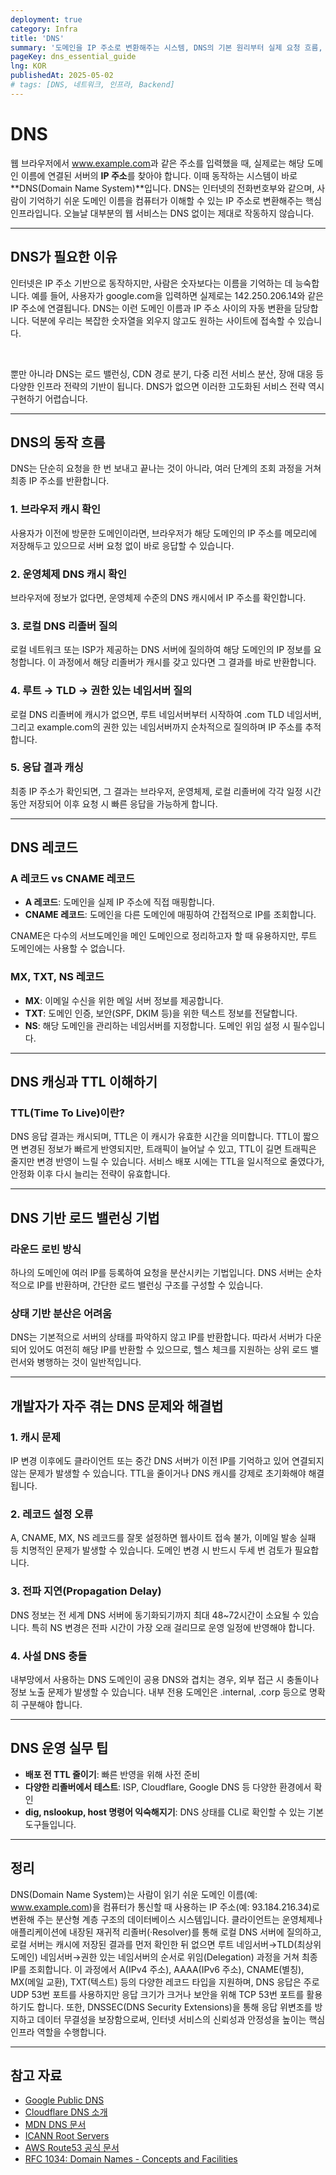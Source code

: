```yaml
---
deployment: true
category: Infra
title: 'DNS'
summary: '도메인을 IP 주소로 변환해주는 시스템, DNS의 기본 원리부터 실제 요청 흐름, 개발 중 마주칠 수 있는 DNS 문제까지 쉽고 체계적으로 정리합니다.'
pageKey: dns_essential_guide
lng: KOR
publishedAt: 2025-05-02
# tags: [DNS, 네트워크, 인프라, Backend]
---
```


# DNS

웹 브라우저에서 <codeline>www.example.com</codeline>과 같은 주소를 입력했을 때, 실제로는 해당 도메인 이름에 연결된 서버의 **IP 주소**를 찾아야 합니다. 이때 동작하는 시스템이 바로 **DNS(Domain Name System)**입니다. DNS는 인터넷의 전화번호부와 같으며, 사람이 기억하기 쉬운 도메인 이름을 컴퓨터가 이해할 수 있는 IP 주소로 변환해주는 핵심 인프라입니다. 오늘날 대부분의 웹 서비스는 DNS 없이는 제대로 작동하지 않습니다.

---

## DNS가 필요한 이유

인터넷은 IP 주소 기반으로 동작하지만, 사람은 숫자보다는 이름을 기억하는 데 능숙합니다. 예를 들어, 사용자가 <codeline>google.com</codeline>을 입력하면 실제로는 <codeline>142.250.206.14</codeline>와 같은 IP 주소에 연결됩니다. DNS는 이런 도메인 이름과 IP 주소 사이의 자동 변환을 담당합니다. 덕분에 우리는 복잡한 숫자열을 외우지 않고도 원하는 사이트에 접속할 수 있습니다.

<br />

뿐만 아니라 DNS는 로드 밸런싱, CDN 경로 분기, 다중 리전 서비스 분산, 장애 대응 등 다양한 인프라 전략의 기반이 됩니다. DNS가 없으면 이러한 고도화된 서비스 전략 역시 구현하기 어렵습니다.

---

## DNS의 동작 흐름

DNS는 단순히 요청을 한 번 보내고 끝나는 것이 아니라, 여러 단계의 조회 과정을 거쳐 최종 IP 주소를 반환합니다.

### 1. 브라우저 캐시 확인

사용자가 이전에 방문한 도메인이라면, 브라우저가 해당 도메인의 IP 주소를 메모리에 저장해두고 있으므로 서버 요청 없이 바로 응답할 수 있습니다.

### 2. 운영체제 DNS 캐시 확인

브라우저에 정보가 없다면, 운영체제 수준의 DNS 캐시에서 IP 주소를 확인합니다.

### 3. 로컬 DNS 리졸버 질의

로컬 네트워크 또는 ISP가 제공하는 DNS 서버에 질의하여 해당 도메인의 IP 정보를 요청합니다. 이 과정에서 해당 리졸버가 캐시를 갖고 있다면 그 결과를 바로 반환합니다.

### 4. 루트 → TLD → 권한 있는 네임서버 질의

로컬 DNS 리졸버에 캐시가 없으면, 루트 네임서버부터 시작하여 <codeline>.com</codeline> TLD 네임서버, 그리고 <codeline>example.com</codeline>의 권한 있는 네임서버까지 순차적으로 질의하며 IP 주소를 추적합니다.

### 5. 응답 결과 캐싱

최종 IP 주소가 확인되면, 그 결과는 브라우저, 운영체제, 로컬 리졸버에 각각 일정 시간 동안 저장되어 이후 요청 시 빠른 응답을 가능하게 합니다.

---

## DNS 레코드

### A 레코드 vs CNAME 레코드

- **A 레코드**: 도메인을 실제 IP 주소에 직접 매핑합니다.
- **CNAME 레코드**: 도메인을 다른 도메인에 매핑하여 간접적으로 IP를 조회합니다.

CNAME은 다수의 서브도메인을 메인 도메인으로 정리하고자 할 때 유용하지만, 루트 도메인에는 사용할 수 없습니다.

### MX, TXT, NS 레코드

- **MX**: 이메일 수신을 위한 메일 서버 정보를 제공합니다.
- **TXT**: 도메인 인증, 보안(SPF, DKIM 등)을 위한 텍스트 정보를 전달합니다.
- **NS**: 해당 도메인을 관리하는 네임서버를 지정합니다. 도메인 위임 설정 시 필수입니다.

---

## DNS 캐싱과 TTL 이해하기

### TTL(Time To Live)이란?

DNS 응답 결과는 캐시되며, TTL은 이 캐시가 유효한 시간을 의미합니다. TTL이 짧으면 변경된 정보가 빠르게 반영되지만, 트래픽이 늘어날 수 있고, TTL이 길면 트래픽은 줄지만 변경 반영이 느릴 수 있습니다. 서비스 배포 시에는 TTL을 일시적으로 줄였다가, 안정화 이후 다시 늘리는 전략이 유효합니다.

---

## DNS 기반 로드 밸런싱 기법

### 라운드 로빈 방식

하나의 도메인에 여러 IP를 등록하여 요청을 분산시키는 기법입니다. DNS 서버는 순차적으로 IP를 반환하며, 간단한 로드 밸런싱 구조를 구성할 수 있습니다.

### 상태 기반 분산은 어려움

DNS는 기본적으로 서버의 상태를 파악하지 않고 IP를 반환합니다. 따라서 서버가 다운되어 있어도 여전히 해당 IP를 반환할 수 있으므로, 헬스 체크를 지원하는 상위 로드 밸런서와 병행하는 것이 일반적입니다.

---

## 개발자가 자주 겪는 DNS 문제와 해결법

### 1. 캐시 문제

IP 변경 이후에도 클라이언트 또는 중간 DNS 서버가 이전 IP를 기억하고 있어 연결되지 않는 문제가 발생할 수 있습니다. TTL을 줄이거나 DNS 캐시를 강제로 초기화해야 해결됩니다.

### 2. 레코드 설정 오류

A, CNAME, MX, NS 레코드를 잘못 설정하면 웹사이트 접속 불가, 이메일 발송 실패 등 치명적인 문제가 발생할 수 있습니다. 도메인 변경 시 반드시 두세 번 검토가 필요합니다.

### 3. 전파 지연(Propagation Delay)

DNS 정보는 전 세계 DNS 서버에 동기화되기까지 최대 48~72시간이 소요될 수 있습니다. 특히 NS 변경은 전파 시간이 가장 오래 걸리므로 운영 일정에 반영해야 합니다.

### 4. 사설 DNS 충돌

내부망에서 사용하는 DNS 도메인이 공용 DNS와 겹치는 경우, 외부 접근 시 충돌이나 정보 노출 문제가 발생할 수 있습니다. 내부 전용 도메인은 <codeline>.internal</codeline>, <codeline>.corp</codeline> 등으로 명확히 구분해야 합니다.

---

## DNS 운영 실무 팁

- **배포 전 TTL 줄이기**: 빠른 반영을 위해 사전 준비
- **다양한 리졸버에서 테스트**: ISP, Cloudflare, Google DNS 등 다양한 환경에서 확인
- **dig, nslookup, host 명령어 익숙해지기**: DNS 상태를 CLI로 확인할 수 있는 기본 도구들입니다.

---

## 정리

DNS(Domain Name System)는 사람이 읽기 쉬운 도메인 이름(예: www.example.com)을 컴퓨터가 통신할 때 사용하는 IP 주소(예: 93.184.216.34)로 변환해 주는 분산형 계층 구조의 데이터베이스 시스템입니다. 클라이언트는 운영체제나 애플리케이션에 내장된 재귀적 리졸버(·Resolver)를 통해 로컬 DNS 서버에 질의하고, 로컬 서버는 캐시에 저장된 결과를 먼저 확인한 뒤 없으면 루트 네임서버→TLD(최상위 도메인) 네임서버→권한 있는 네임서버의 순서로 위임(Delegation) 과정을 거쳐 최종 IP를 조회합니다. 이 과정에서 A(IPv4 주소), AAAA(IPv6 주소), CNAME(별칭), MX(메일 교환), TXT(텍스트) 등의 다양한 레코드 타입을 지원하며, DNS 응답은 주로 UDP 53번 포트를 사용하지만 응답 크기가 크거나 보안을 위해 TCP 53번 포트를 활용하기도 합니다. 또한, DNSSEC(DNS Security Extensions)을 통해 응답 위변조를 방지하고 데이터 무결성을 보장함으로써, 인터넷 서비스의 신뢰성과 안정성을 높이는 핵심 인프라 역할을 수행합니다.

---

## 참고 자료

- [Google Public DNS](https://developers.google.com/speed/public-dns/)
- [Cloudflare DNS 소개](https://www.cloudflare.com/learning/dns/)
- [MDN DNS 문서](https://developer.mozilla.org/ko/docs/Web/HTTP/Basics_of_HTTP/DNS)
- [ICANN Root Servers](https://root-servers.org/)
- [AWS Route53 공식 문서](https://docs.aws.amazon.com/Route53/latest/DeveloperGuide/Welcome.html)
- [RFC 1034: Domain Names - Concepts and Facilities](https://datatracker.ietf.org/doc/html/rfc1034)
